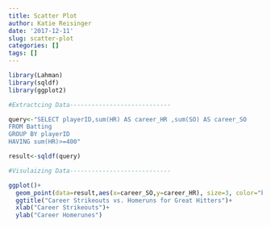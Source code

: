 ```yaml
---
title: Scatter Plot
author: Katie Reisinger
date: '2017-12-11'
slug: scatter-plot
categories: []
tags: []
---
```


```r
library(Lahman)
library(sqldf)
library(ggplot2)

```

```r
#Extractcing Data----------------------------

query<-"SELECT playerID,sum(HR) AS career_HR ,sum(SO) AS career_SO 
FROM Batting
GROUP BY playerID
HAVING sum(HR)>=400"

result<-sqldf(query)

#Visulaizing Data----------------------------

ggplot()+
  geom_point(data=result,aes(x=career_SO,y=career_HR), size=3, color="blue")+
  ggtitle("Career Strikeouts vs. Homeruns for Great Hitters")+
  xlab("Career Strikeouts")+
  ylab("Career Homerunes")
```

